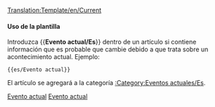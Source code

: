 <noinclude>[[Translation:Template/en/Current]]</noinclude>{{es/Metaplantilla de avisos| tipo  = información
| imagen= Current event.png | alt = Evento actual
| texto = Este artículo se refiere a un acontecimiento actual. Algunos de sus contenidos pueden no estar actualizados. A este artículo se le debe prestar más atención que de costumbre, mientras el evento siga estando de actualidad.
}}<includeonly>{{{1|[[Category:es/Eventos actuales]]}}}</includeonly><noinclude>

====Uso de la plantilla====
Introduzca <nowiki>{{</nowiki>'''Evento actual/Es'''<nowiki>}}</nowiki>  dentro de un artículo si contiene información que es probable que cambie debido a que trata sobre un acontecimiento actual. Ejemplo:
<pre>{{es/Evento actual}}</pre>
El artículo se agregará a la categoría [[Category/es/Eventos actuales|:Category:Eventos actuales/Es]].

[[Category:es/Plantillas|Evento actual]][[Category:es/Cajas de mensajes|Evento actual]]
</noinclude>